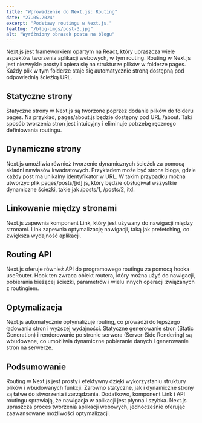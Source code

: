 ---
title: "Wprowadzenie do Next.js: Routing"
date: "27.05.2024"
excerpt: "Podstawy routingu w Next.js."
featImg: "/blog-imgs/post-3.jpg"
alt: "Wyróżniony obrazek posta na blogu"
---

Next.js jest frameworkiem opartym na React, który upraszcza wiele aspektów tworzenia aplikacji webowych, w tym routing. Routing w Next.js jest niezwykle prosty i opiera się na strukturze plików w folderze pages. Każdy plik w tym folderze staje się automatycznie stroną dostępną pod odpowiednią ścieżką URL.

## Statyczne strony

Statyczne strony w Next.js są tworzone poprzez dodanie plików do folderu pages. Na przykład, pages/about.js będzie dostępny pod URL /about. Taki sposób tworzenia stron jest intuicyjny i eliminuje potrzebę ręcznego definiowania routingu.

## Dynamiczne strony

Next.js umożliwia również tworzenie dynamicznych ścieżek za pomocą składni nawiasów kwadratowych. Przykładem może być strona bloga, gdzie każdy post ma unikalny identyfikator w URL. W takim przypadku można utworzyć plik pages/posts/[id].js, który będzie obsługiwał wszystkie dynamiczne ścieżki, takie jak /posts/1, /posts/2, itd.

## Linkowanie między stronami

Next.js zapewnia komponent Link, który jest używany do nawigacji między stronami. Link zapewnia optymalizację nawigacji, taką jak prefetching, co zwiększa wydajność aplikacji.

## Routing API

Next.js oferuje również API do programowego routingu za pomocą hooka useRouter. Hook ten zwraca obiekt routera, który można użyć do nawigacji, pobierania bieżącej ścieżki, parametrów i wielu innych operacji związanych z routingiem.

## Optymalizacja

Next.js automatycznie optymalizuje routing, co prowadzi do lepszego ładowania stron i wyższej wydajności. Statyczne generowanie stron (Static Generation) i renderowanie po stronie serwera (Server-Side Rendering) są wbudowane, co umożliwia dynamiczne pobieranie danych i generowanie stron na serwerze.

## Podsumowanie

Routing w Next.js jest prosty i efektywny dzięki wykorzystaniu struktury plików i wbudowanych funkcji. Zarówno statyczne, jak i dynamiczne strony są łatwe do stworzenia i zarządzania. Dodatkowo, komponent Link i API routingu sprawiają, że nawigacja w aplikacji jest płynna i szybka. Next.js upraszcza proces tworzenia aplikacji webowych, jednocześnie oferując zaawansowane możliwości optymalizacji.
